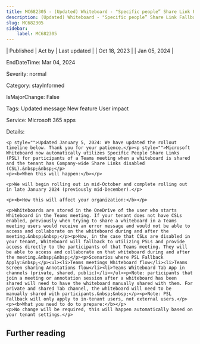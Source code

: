 ```yaml
---
title: MC682305 - (Updated) Whiteboard - "Specific people” Share Link Fallback
description: (Updated) Whiteboard - "Specific people” Share Link Fallback
slug: MC682305
sidebar:
    label: MC682305
---
```



| Published | Act by | Last updated |
| Oct 18, 2023 |  | Jan 05, 2024 |

EndDateTime: Mar 04, 2024

Severity: normal

Category: stayInformed

IsMajorChange: False

Tags: Updated message New feature User impact

Service: Microsoft 365 apps

Details: 

```
<p style="">Updated January 5, 2024: We have updated the rollout timeline below. Thank you for your patience.</p><p style="">Microsoft Whiteboard now automatically utilizes Specific People Share Links (PSL) for participants of a Teams meeting when a whiteboard is shared and the tenant has Company-wide Share Links disabled (CSL).&nbsp;&nbsp;</p>
<p><b>When this will happen:</b></p>

<p>We will begin rolling out in mid-October and complete rolling out in late January 2024 (previously mid-December).</p>

<p><b>How this will affect your organization:</b></p>

<p>Whiteboards are stored in the OneDrive of the user who starts Whiteboard in the Teams meeting. If your tenant does not have CSLs enabled, previously when trying to share a whiteboard in a Teams meeting users would receive an error message and would not be able to access and collaborate on the whiteboard during and after the meeting.&nbsp;&nbsp;</p><p>Now, in the case that CSLs are disabled in your tenant, Whiteboard will fallback to utilizing PSLs and provide access directly to the participants of that Teams meeting. They will be able to access and collaborate on that whiteboard during and after the meeting.&nbsp;&nbsp;</p><p>Scenarios where PSL Fallback Apply:&nbsp;</p><ul><li>Teams meetings Whiteboard flow</li><li>Teams Screen sharing Annotations flow</li><li>Teams Whiteboard Tab App in channels (private, shared, public)</li></ul><p>Note: participants that join a meeting or annotation session after a whiteboard has been shared will need to have the whiteboard manually shared with them. For private and shared Tab channel, the whiteboard will need to be manually shared with participants.&nbsp;&nbsp;</p><p>Note: PSL Fallback will only apply to in-tenant users, not external users.</p>
<p><b>What you need to do to prepare:</b></p>
<p>No change will be required, this will happen automatically based on your tenant settings.</p>
```

## Further reading
